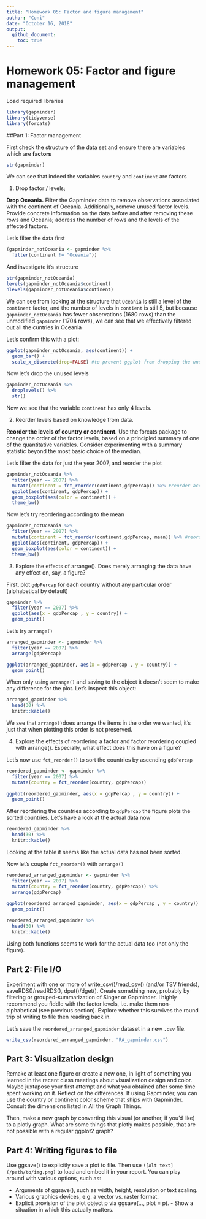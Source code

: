 ```yaml
---
title: "Homework 05: Factor and figure management"
author: "Coni"
date: "October 16, 2018"
output:
  github_document:
    toc: true
---
```


# Homework 05: Factor and figure management

Load required libraries
```r
library(gapminder)
library(tidyverse)
library(forcats)
```


##Part 1: Factor management

First check the structure of the data set and ensure there are variables which are **factors**

```r
str(gapminder)
```

We can see that indeed the variables `country` and `continent` are factors

1. Drop factor / levels;

**Drop Oceania.** Filter the Gapminder data to remove observations associated with the continent of Oceania. Additionally, remove unused factor levels. Provide concrete information on the data before and after removing these rows and Oceania; address the number of rows and the levels of the affected factors.

Let's filter the data first

```r
(gapminder_notOceania <- gapminder %>% 
  filter(continent != "Oceania"))
```

And investigate it's structure
```r
str(gapminder_notOceania) 
levels(gapminder_notOceania$continent)
nlevels(gapminder_notOceania$continent)
```
We can see from looking at the structure that `Oceania` is still a level of the `continent` factor, and the number of levels in `contient` is still 5, but because `gapminder_notOceania` has fewer observations (1680 rows) than the unmodified `gapminder` (1704 rows), we can see that we effectively filtered out all the cuntries in Oceania

Let's confirm this with a plot:

```r
ggplot(gapminder_notOceania, aes(continent)) +
  geom_bar() +
  scale_x_discrete(drop=FALSE) #to prevent ggplot from dropping the unused factors automatically
```

Now let's drop the unused levels

```r
gapminder_notOceania %>%
  droplevels() %>%
  str()
```

Now we see that the variable `continent` has only 4 levels.


2. Reorder levels based on knowledge from data.

**Reorder the levels of country or continent.** Use the forcats package to change the order of the factor levels, based on a principled summary of one of the quantitative variables. Consider experimenting with a summary statistic beyond the most basic choice of the median.

Let's filter the data for just the year 2007, and reorder the plot

```r
gapminder_notOceania %>%
  filter(year == 2007) %>%
  mutate(continent = fct_reorder(continent,gdpPercap)) %>% #reorder according to the median, increasing
  ggplot(aes(continent, gdpPercap)) +
  geom_boxplot(aes(color = continent)) +
  theme_bw()
```

Now let's try reordering according to the mean

```r
gapminder_notOceania %>%
  filter(year == 2007) %>%
  mutate(continent = fct_reorder(continent,gdpPercap, mean)) %>% #reorder according to the mean, increasing
  ggplot(aes(continent, gdpPercap)) +
  geom_boxplot(aes(color = continent)) +
  theme_bw()
```


3. Explore the effects of arrange(). Does merely arranging the data have any effect on, say, a figure?

First, plot `gdpPercap` for each country without any particular order (alphabetical by default)

```r
gapminder %>%
  filter(year == 2007) %>%
  ggplot(aes(x = gdpPercap , y = country)) + 
  geom_point()
```

Let's try `arrange()`

```r
arranged_gapminder <- gapminder %>%
  filter(year == 2007) %>%
  arrange(gdpPercap)

ggplot(arranged_gapminder, aes(x = gdpPercap , y = country)) +
  geom_point()
```

When only using `arrange()` and saving to the object it doesn't seem to make any difference for the plot. Let's inspect this object:

```r
arranged_gapminder %>%
  head(30) %>%
  knitr::kable()
```

We see that `arrange()`does arrange the items in the order we wanted, it's just that when plotting this order is not preserved.

4. Explore the effects of reordering a factor and factor reordering coupled with arrange(). Especially, what effect does this have on a figure?

Let's now use `fct_reorder()` to sort the countries by ascending `gdpPercap`

```r
reordered_gapminder <- gapminder %>%
  filter(year == 2007) %>%
  mutate(country = fct_reorder(country, gdpPercap))
  
ggplot(reordered_gapminder, aes(x = gdpPercap , y = country)) +
  geom_point()
```

After reordering the countries according to `gdpPercap` the figure plots the sorted countries.
Let's have a look at the actual data now

```r
reordered_gapminder %>%
  head(30) %>%
  knitr::kable()
```

Looking at the table it seems like the actual data has not been sorted.

Now let's couple `fct_reorder()` with `arrange()`

```r
reordered_arranged_gapminder <- gapminder %>%
  filter(year == 2007) %>%
  mutate(country = fct_reorder(country, gdpPercap)) %>%
  arrange(gdpPercap)
  
ggplot(reordered_arranged_gapminder, aes(x = gdpPercap , y = country)) +
  geom_point()

reordered_arranged_gapminder %>%
  head(30) %>%
  knitr::kable()
```

Using both functions seems to work for the actual data too (not only the figure).

## Part 2: File I/O
Experiment with one or more of write_csv()/read_csv() (and/or TSV friends), saveRDS()/readRDS(),  dput()/dget(). Create something new, probably by filtering or grouped-summarization of Singer or Gapminder. I highly recommend you fiddle with the factor levels, i.e. make them non-alphabetical (see previous section). Explore whether this survives the round trip of writing to file then reading back in.

Let's save the `reordered_arranged_gapminder` dataset in a new `.csv` file.

```r
write_csv(reordered_arranged_gapminder, "RA_gapminder.csv")
```


## Part 3: Visualization design

Remake at least one figure or create a new one, in light of something you learned in the recent class meetings about visualization design and color. Maybe juxtapose your first attempt and what you obtained after some time spent working on it. Reflect on the differences. If using Gapminder, you can use the country or continent color scheme that ships with Gapminder. Consult the dimensions listed in All the Graph Things.

Then, make a new graph by converting this visual (or another, if you’d like) to a plotly graph. What are some things that plotly makes possible, that are not possible with a regular ggplot2 graph?

## Part 4: Writing figures to file

Use ggsave() to explicitly save a plot to file. Then use `![Alt text](/path/to/img.png)` to load and embed it in your report. You can play around with various options, such as:

- Arguments of ggsave(), such as width, height, resolution or text scaling.
- Various graphics devices, e.g. a vector vs. raster format.
- Explicit provision of the plot object p via ggsave(..., plot = p). - Show a situation in which this actually matters.
